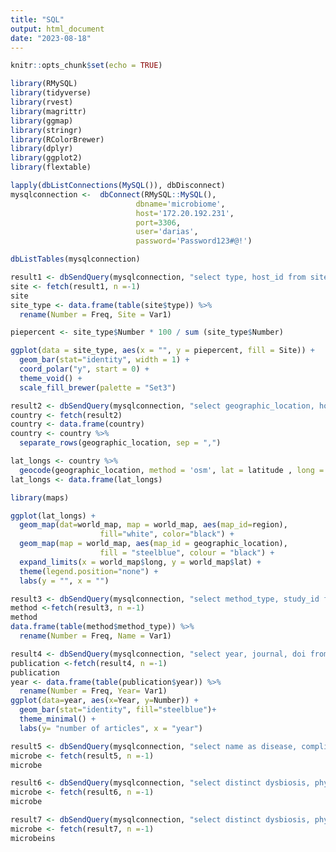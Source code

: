 ```yaml
---
title: "SQL"
output: html_document
date: "2023-08-18"
---
```


```r
knitr::opts_chunk$set(echo = TRUE)
```

```r
library(RMySQL)
library(tidyverse)
library(rvest)
library(magrittr)
library(ggmap)
library(stringr)
library(RColorBrewer)
library(dplyr)
library(ggplot2)
library(flextable)
```

```r
lapply(dbListConnections(MySQL()), dbDisconnect)
mysqlconnection <-  dbConnect(RMySQL::MySQL(),
                            dbname='microbiome',
                            host='172.20.192.231',
                            port=3306,
                            user='darias',
                            password='Password123#@!')
```

```r
dbListTables(mysqlconnection)
```

```r
result1 <- dbSendQuery(mysqlconnection, "select type, host_id from site join host on site.site_id = host.site_id") 
site <- fetch(result1, n =-1)
site
site_type <- data.frame(table(site$type)) %>%
  rename(Number = Freq, Site = Var1)

piepercent <- site_type$Number * 100 / sum (site_type$Number)

ggplot(data = site_type, aes(x = "", y = piepercent, fill = Site)) +
  geom_bar(stat="identity", width = 1) +
  coord_polar("y", start = 0) +
  theme_void() +
  scale_fill_brewer(palette = "Set3")
```


```r
result2 <- dbSendQuery(mysqlconnection, "select geographic_location, host_id from host") 
country <- fetch(result2)
country <- data.frame(country) 
country <- country %>% 
  separate_rows(geographic_location, sep = ",")

lat_longs <- country %>%
  geocode(geographic_location, method = 'osm', lat = latitude , long = longitude)
lat_longs <- data.frame(lat_longs)
```

```r
library(maps)

ggplot(lat_longs) +
  geom_map(dat=world_map, map = world_map, aes(map_id=region), 
                    fill="white", color="black") +
  geom_map(map = world_map, aes(map_id = geographic_location), 
                    fill = "steelblue", colour = "black") +
  expand_limits(x = world_map$long, y = world_map$lat) + 
  theme(legend.position="none") +
  labs(y = "", x = "")
```

```r
result3 <- dbSendQuery(mysqlconnection, "select method_type, study_id from study join method on method.method_id = study.method_id") 
method <-fetch(result3, n =-1)
method
data.frame(table(method$method_type)) %>%
  rename(Number = Freq, Name = Var1)

```

```r
result4 <- dbSendQuery(mysqlconnection, "select year, journal, doi from publication") 
publication <-fetch(result4, n =-1)
publication
year <- data.frame(table(publication$year)) %>%
  rename(Number = Freq, Year= Var1)
ggplot(data=year, aes(x=Year, y=Number)) +
  geom_bar(stat="identity", fill="steelblue")+
  theme_minimal() +
  labs(y= "number of articles", x = "year")
```
```r
result5 <- dbSendQuery(mysqlconnection, "select name as disease, complication_or_side_disease as side_disease, genus, dysbiosis from microbe join study on study.microbe_id = microbe.microbe_id join host on study.host_id = host.host_id join `condition` on host.condition_id = condition.condition_id where genus <> 'NA' AND dysbiosis = 'Missing' AND (name = 'Type 2 diabetes' OR name = 'Diabetic retinopathy')") 
microbe <- fetch(result5, n =-1)
microbe

```
```r
result6 <- dbSendQuery(mysqlconnection, "select distinct dysbiosis, phylum, control_group from microbe join study on study.microbe_id = microbe.microbe_id join host on study.host_id = host.host_id where genus <> 'NA' and dysbiosis = 'decreased' and control_group = 'Palaeofaeces'") 
microbe <- fetch(result6, n =-1)
microbe
```
```r
result7 <- dbSendQuery(mysqlconnection, "select distinct dysbiosis, phylum, control_group from microbe join study on study.microbe_id = microbe.microbe_id join host on study.host_id = host.host_id where genus <> 'NA' and dysbiosis = 'increased' and control_group = 'Non-industrial modern subjects'") 
microbe <- fetch(result7, n =-1)
microbeins
```

